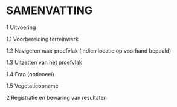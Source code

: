 # SAMENVATTING

1 Uitvoering

1.1 Voorbereiding terreinwerk

1.2 Navigeren naar proefvlak (indien locatie op voorhand bepaald)

1.3 Uitzetten van het proefvlak

1.4 Foto (optioneel)

1.5 Vegetatieopname

2 Registratie en bewaring van resultaten


